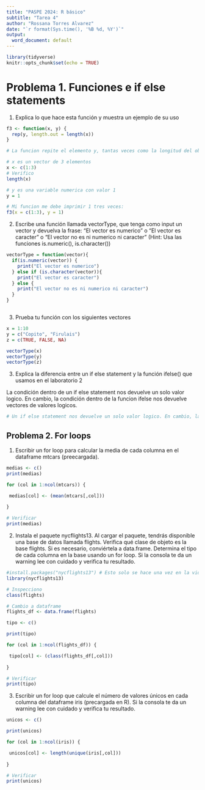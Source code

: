 ```yaml
---
title: "PASPE 2024: R básico"
subtitle: "Tarea 4"
author: "Rossana Torres Alvarez"
date: "`r format(Sys.time(), '%B %d, %Y')`"
output:
  word_document: default
---
```



```r
library(tidyverse)
knitr::opts_chunk$set(echo = TRUE)
```

# Problema 1. Funciones e if else statements

1. Explica lo que hace esta función y muestra un ejemplo de su uso

```r
f3 <- function(x, y) {
  rep(y, length.out = length(x))
}
```


```r
# La funcion repite el elemento y, tantas veces como la longitud del objeto x. Demostracion:

# x es un vector de 3 elementos
x <- c(1:3)
# Verifico
length(x)

# y es una variable numerica con valor 1 
y = 1

# Mi funcion me debe imprimir 1 tres veces:
f3(x = c(1:3), y = 1)

```


2. Escribe una función llamada vectorType, que tenga como input un vector y devuelva la frase: "El vector es numerico" o "El vector es caracter" o "El vector no es ni numerico ni caracter" (Hint: Usa las funciones is.numeric(), is.character())

```r
vectorType = function(vector){
  if(is.numeric(vector)) {
    print("El vector es numerico")
  } else if (is.character(vector)){
    print("El vector es caracter")
  } else {
    print("El vector no es ni numerico ni caracter")
  }
}



```
3. Prueba tu función con los siguientes vectores
```r
x = 1:10
y = c("Copito", "Firulais")
z = c(TRUE, FALSE, NA)

vectorType(x)
vectorType(y)
vectorType(z)
```
3. Explica la diferencia entre un if else statement y la función ifelse() que usamos en el laboratorio 2

La condición dentro de un if else statement nos devuelve un solo valor logico. En cambio, la condición dentro de la funcion ifelse nos devuelve vectores de valores logicos.
```r
# Un if else statement nos devuelve un solo valor logico. En cambio, la funcion ifelse nos devuelve vectores de valores logicos.

```

## Problema 2. For loops

1. Escribir un for loop para calcular la media de cada columna en el dataframe mtcars (preecargada).

```r
medias <- c()
print(medias)

for (col in 1:ncol(mtcars)) {

 medias[col] <- (mean(mtcars[,col]))
  
}

# Verificar
print(medias)
```


2. Instala el paquete nycflights13. Al cargar el paquete, tendrás disponible una base de datos llamada flights. Verifica qué clase de objeto es la base flights. Si es necesario, conviértela a data.frame. Determina el tipo de cada columna en la base usando un for loop. Si la consola te da un warning lee con cuidado y verifica tu resultado.

```r
#install.packages("nycflights13") # Esto solo se hace una vez en la vida!!
library(nycflights13)

# Inspecciono
class(flights)

# Cambio a dataframe
flights_df <- data.frame(flights)

tipo <- c()

print(tipo)

for (col in 1:ncol(flights_df)) {

 tipo[col] <- (class(flights_df[,col]))
  
}

# Verificar
print(tipo)
```


3. Escribir un for loop que calcule el número de valores únicos en cada columna del dataframe iris (precargada en R). Si la consola te da un warning lee con cuidado y verifica tu resultado.
```r


unicos <- c()

print(unicos)

for (col in 1:ncol(iris)) {

 unicos[col] <- length(unique(iris[,col]))
  
}

# Verificar
print(unicos)
```

